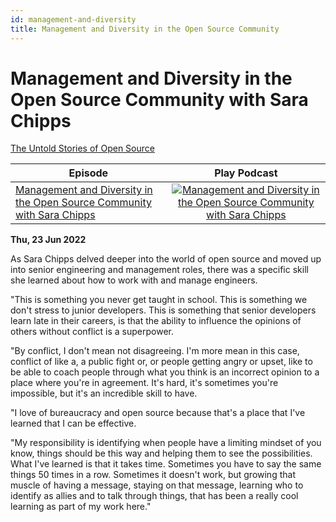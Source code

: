 ```yaml
---
id: management-and-diversity
title: Management and Diversity in the Open Source Community
---
```



# Management and Diversity in the Open Source Community with Sara Chipps

<Spotify scsrc={podcasts[0].src} />

[The Untold Stories of Open Source](https://untold-stories-of-open-source.captivate.fm/spotify)

| Episode                                                                                                                           |                                                                                                               Play Podcast                                                                                                               |
| --------------------------------------------------------------------------------------------------------------------------------- | :--------------------------------------------------------------------------------------------------------------------------------------------------------------------------------------------------------------------------------------: |
| [Management and Diversity in the Open Source Community with Sara Chipps](https://open.spotify.com/episode/5Z5FT3qzBrbTvAyHuhNq9G) | [![Management and Diversity in the Open Source Community with Sara Chipps](../images/podcast-mic.png "Management and Diversity in the Open Source Community with Sara Chipps")](https://open.spotify.com/episode/5Z5FT3qzBrbTvAyHuhNq9G) |

**Thu, 23 Jun 2022**

As Sara Chipps delved deeper into the world of open source and moved up into senior engineering and management roles, there was a specific skill she learned about how to work with and manage engineers.

"This is something you never get taught in school. This is something we don't stress to junior developers. This is something that senior developers learn late in their careers, is that the ability to influence the opinions of others without conflict is a superpower.

"By conflict, I don't mean not disagreeing. I'm more mean in this case, conflict of like a, a public fight or, or people getting angry or upset, like to be able to coach people through what you think is an incorrect opinion to a place where you're in agreement. It's hard, it's sometimes you're impossible, but it's an incredible skill to have.

"I love of bureaucracy and open source because that's a place that I've learned that I can be effective.

"My responsibility is identifying when people have a limiting mindset of you know, things should be this way and helping them to see the possibilities. What I've learned is that it takes time. Sometimes you have to say the same things 50 times in a row. Sometimes it doesn't work, but growing that muscle of having a message, staying on that message, learning who to identify as allies and to talk through things, that has been a really cool learning as part of my work here."
